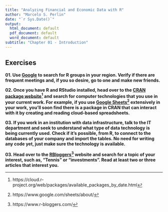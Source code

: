 ```yaml
---
title: "Analyzing Financial and Economic Data with R"
author: "Marcelo S. Perlin"
date: "`r Sys.Date()`"
output:
  html_document: default
  pdf_document: default
  word_document: default
subtitle: "Chapter 01 - Introduction"
---
```


## Exercises

**01. Use [Google](https://www.google.com/search?q=R+groups+in+my+city) to search for R groups in your region. Verify if there are frequent meetings and, if you so desire, go to one and make new friends.**

**02. Once you have R and RStudio installed, head over to the [CRAN package website](https://cloud.r-project.org/web/packages/available_packages_by_date.html)^[https://cloud.r-project.org/web/packages/available_packages_by_date.html] and search for computer technologies that you use in your current work. For example, if you use [Google Sheets](https://www.google.com/sheets/about/)^[https://www.google.com/sheets/about/] extensively in your work, you'll soon find there is a package in CRAN that can interact with it by creating and reading cloud-based spreadsheets.  **

**03. If you work in an institution with data infrastructure, talk to the IT department and seek to understand what type of data technology is being currently used. Check if it's possible, from R, to connect to the databases of your company and import the tables. No need for writing any code yet, just make sure the technology is available.**

**03. Head over to the [RBloggers](https://www.r-bloggers.com/)^[https://www.r-bloggers.com/] website and search for a topic of your interest, such as, "Tennis" or "investments". Read at least two or three articles that interest you.**

  
